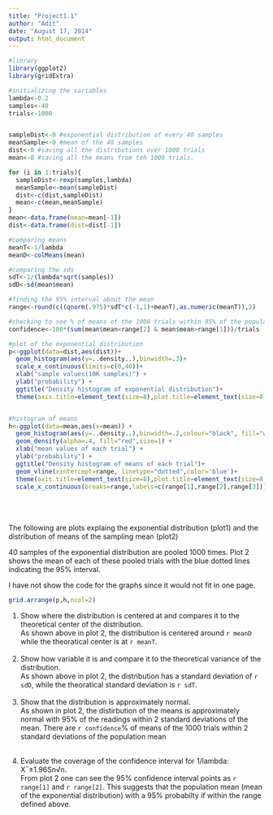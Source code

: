 ```yaml
---
title: "Project1.1"
author: "Adit"
date: "August 17, 2014"
output: html_document
---
```


```r
#library
library(ggplot2)
library(gridExtra)

#initializing the variables
lambda<-0.2
samples<-40
trials<-1000


sampleDist<-0 #exponential distribution of every 40 samples
meanSample<-0 #mean of the 40 samples
dist<-0 #saving all the distributions over 1000 trials
mean<-0 #saving all the means from teh 1000 trials.

for (i in 1:trials){
  sampleDist<-rexp(samples,lambda)
  meanSample<-mean(sampleDist)
  dist<-c(dist,sampleDist)
  mean<-c(mean,meanSample)
}
mean<-data.frame(mean=mean[-1])
dist<-data.frame(dist=dist[-1])

#comparing means 
meanT<-1/lambda
meanD<-colMeans(mean)

#comparing the sds
sdT<-1/(lambda*sqrt(samples))
sdD<-sd(mean$mean)

#finding the 95% interval about the mean
range<-round(c((qnorm(.975)*sdT*c(-1,1)+meanT),as.numeric(meanT)),2)

#checking to see % of means of the 1000 trials within 95% of the population mean.
confidence<-100*(sum(mean$mean<range[2] & mean$mean>range[1]))/trials
```


```r
#plot of the exponential distribution
p<-ggplot(data=dist,aes(dist))+
  geom_histogram(aes(y=..density..),binwidth=.3)+
  scale_x_continuous(limits=c(0,40))+
  xlab("sample values(10K samples)") +
  ylab("probability") + 
  ggtitle("Density histogram of exponential distribution")+
  theme(axis.title=element_text(size=8),plot.title=element_text(size=8,face="bold"))


#histogram of means
h<-ggplot(data=mean,aes(x=mean)) +
  geom_histogram(aes(y=..density..),binwidth=.2,colour="black", fill="white") +
  geom_density(alpha=.4, fill="red",size=1) +
  xlab("mean values of each trial") +
  ylab("probability") + 
  ggtitle("Density histogram of means of each trial")+
  geom_vline(xintercept=range, linetype="dotted",color='blue')+
  theme(axis.title=element_text(size=8),plot.title=element_text(size=8,face="bold"))+
  scale_x_continuous(breaks=range,labels=c(range[1],range[2],range[3]))
```
<br>
<br>
<br>
The following are plots explaing the exponential distribution (plot1) and the distribution of means of the sampling mean (plot2)

40 samples of the exponential distribution are pooled 1000 times. Plot 2 shows the mean of each of these pooled trials with the blue dotted lines indicating the 95% interval.

I have not show the code for the graphs since it would not fit in one page.

```r
grid.arrange(p,h,ncol=2)
```

<ol>
<li>Show where the distribution is centered at and compares it to the theoretical center of the distribution.
<br>As shown above in plot 2, the distribution is centered around `r meanD` while the theoratical center is at `r meanT`. </li>

<br><li>Show how variable it is and compare it to the theoretical variance of the distribution.
<br>As shown above in plot 2, the distribution has a standard deviation of `r sdD`, while the theoratical standard deviation is `r sdT`. </li>

<br><li> Show that the distribution is approximately normal. 
<br>As shown in plot 2, the distirbution of the means is approximately normal with 95% of the readings within 2 standard deviations of the mean. There are `r confidence`% of means of the 1000 trials within 2 standard deviations of the population mean </li>

<br><li> Evaluate the coverage of the confidence interval for 1/lambda: X¯±1.96Sn√n. 
<br>From plot 2 one can see the 95% confidence interval points as `r range[1]` and `r range[2]`. This suggests that the population mean (mean of the exponential distribution) with a 95% probabilty if within the range defined above.
